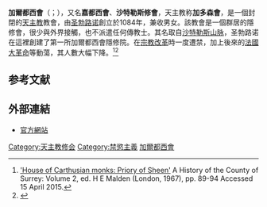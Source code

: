 {{Infobox organization
|name         = 加多森會
|image        = Carthusian coat of arms-2006 11 30 murraybuckley.svg
|size         = 235px
|abbreviation = 
|motto        = Stat crux dum volvitur orbis
|formation    = {{Start date and years ago|df=yes|1084|8|15}}
|headquarters = Grande Chartreuse
|location     =
|coords       =
|type         = 天主教修會
|leader_title =
|leader_name  =
|main_organ   =
|key_people   = [[圣勃路诺|圣勃路诺]]（創始人）
|website      = [http://www.chartreux.org/ www.chartreux.org]<br>[http://www.vocatiochartreux.org www.vocatiochartreux.org]
|num_staff    =
}}

'''加爾都西會'''（{{lang-la|Ordo Cartusiensis}}；{{lang-fr|Ordre des Chartreux}}），又名'''嘉都西會'''、'''沙特勒斯修會'''，天主教称'''加多森會'''，是一個封閉的[[天主教|天主教]]教會，由[[圣勃路诺|圣勃路诺]]創立於1084年，兼收男女。該教會是一個群居的隱修會，很少與外界接觸，也不派遣任何傳教士。其名取自[[沙特勒斯山脉|沙特勒斯山脉]]，圣勃路诺在這裡創建了第一所加爾都西會隱修院。在[[宗教改革|宗教改革]]時一度遭禁，加上後來的[[法國大革命|法國大革命]]等動蕩，其人數大幅下降。<ref>[http://www.british-history.ac.uk/vch/surrey/vol2/pp89-94 'House of Carthusian monks: Priory of Sheen'] {{Wayback|url=http://www.british-history.ac.uk/vch/surrey/vol2/pp89-94 |date=20150925024145 }} A History of the County of Surrey: Volume 2, ed. H E Malden (London, 1967), pp. 89-94  Accessed 15 April 2015.</ref><ref>{{cite web|url=http://www.newadvent.org/cathen/03388a.htm|title=CATHOLIC ENCYCLOPEDIA: The Carthusian Order|work=newadvent.org|accessdate=2015-08-08|archive-date=2015-03-23|archive-url=https://web.archive.org/web/20150323223348/http://www.newadvent.org/cathen/03388a.htm|dead-url=no}}</ref>

==参考文献==
{{reflist}}
==外部連結==
{{commons category|Carthusians}}
* [http://www.chartreux.org 官方網站]{{Wayback|url=http://www.chartreux.org/ |date=20150801103518 }}

{{catholicism}}
{{Authority control}}

<!--Please only add specific categories that apply to this specific article.-->
[[Category:天主教修会|Category:天主教修会]]
[[Category:禁慾主義|Category:禁慾主義]]
[[Category:加爾都西會|]]